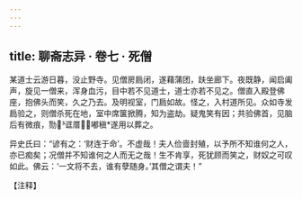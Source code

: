 ```yaml
---
---
---
```

title: 聊斋志异 · 卷七 · 死僧
---

某道士云游日暮，没止野寺。见僧房扃闭，遂藉蒲团，趺坐廊下。夜既静，闻启阖声，旋见一僧来，浑身血污，目中若不见道士，道士亦若不见之。僧直入殿登佛座，抱佛头而笑，久之乃去。及明视室，门扃如故。怪之，入村道所见。众如寺发扃验之，则僧杀死在地，室中席箧掀腾，知为盗劫。疑鬼笑有因；共验佛首，见脑后有微痕，勚诓厝嘟稹*遂用以葬之。

异史氏曰：“谚有之：‘财连于命’。不虚哉！夫人俭啬封殖，以予所不知谁何之人，亦已痴矣；况僧并不知谁何之人而无之哉！生不肯享，死犹顾而笑之，财奴之可叹如此。佛云：‘一文将不去，谁有孽随身。’其僧之谓夫！”

【注释】


